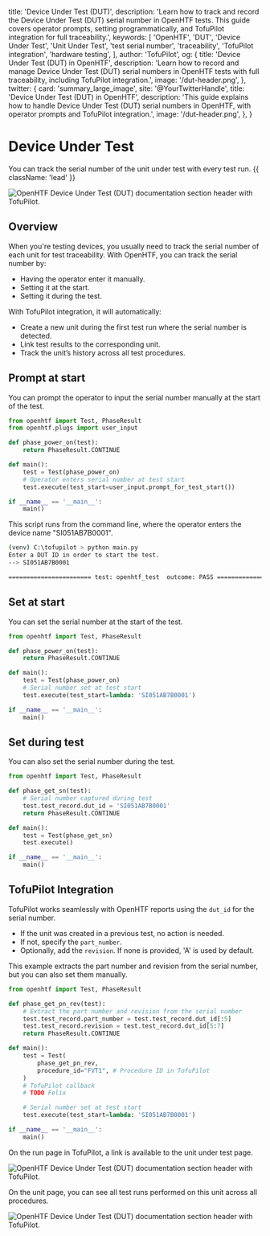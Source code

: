   title: 'Device Under Test (DUT)',
  description:
    'Learn how to track and record the Device Under Test (DUT) serial number in OpenHTF tests. This guide covers operator prompts, setting programmatically, and TofuPilot integration for full traceability.',
  keywords: [
    'OpenHTF',
    'DUT',
    'Device Under Test',
    'Unit Under Test',
    'test serial number',
    'traceability',
    'TofuPilot integration',
    'hardware testing',
  ],
  author: 'TofuPilot',
  og: {
    title: 'Device Under Test (DUT) in OpenHTF',
    description:
      'Learn how to record and manage Device Under Test (DUT) serial numbers in OpenHTF tests with full traceability, including TofuPilot integration.',
    image: '/dut-header.png',
  },
  twitter: {
    card: 'summary_large_image',
    site: '@YourTwitterHandle',
    title: 'Device Under Test (DUT) in OpenHTF',
    description:
      'This guide explains how to handle Device Under Test (DUT) serial numbers in OpenHTF, with operator prompts and TofuPilot integration.',
    image: '/dut-header.png',
  },
}

# Device Under Test

You can track the serial number of the unit under test with every test run. {{ className: 'lead' }}

<Image
  src="/dut-header.png"
  alt="OpenHTF Device Under Test (DUT) documentation section header with TofuPilot."
/>

## Overview

When you're testing devices, you usually need to track the serial number of each unit for test traceability. With OpenHTF, you can track the serial number by:

- Having the operator enter it manually.
- Setting it at the start.
- Setting it during the test.

With TofuPilot integration, it will automatically:

- Create a new unit during the first test run where the serial number is detected.
- Link test results to the corresponding unit.
- Track the unit’s history across all test procedures.

## Prompt at start

You can prompt the operator to input the serial number manually at the start of the test.

```python {{ title: 'main.py' }}
from openhtf import Test, PhaseResult
from openhtf.plugs import user_input

def phase_power_on(test):
    return PhaseResult.CONTINUE

def main():
    test = Test(phase_power_on)
    # Operator enters serial number at test start
    test.execute(test_start=user_input.prompt_for_test_start())

if __name__ == '__main__':
    main()
```

This script runs from the command line, where the operator enters the device name "SI051AB7B0001".

```sh
(venv) C:\tofupilot > python main.py
Enter a DUT ID in order to start the test.
--> SI051AB7B0001

======================= test: openhtf_test  outcome: PASS ======================
```

## Set at start

You can set the serial number at the start of the test.

```python {{ title: 'main.py' }}
from openhtf import Test, PhaseResult

def phase_power_on(test):
    return PhaseResult.CONTINUE

def main():
    test = Test(phase_power_on)
    # Serial number set at test start
    test.execute(test_start=lambda: 'SI051AB7B0001')

if __name__ == '__main__':
    main()
```

## Set during test

You can also set the serial number during the test.

```python {{ title: 'main.py' }}
from openhtf import Test, PhaseResult

def phase_get_sn(test):
    # Serial number captured during test
    test.test_record.dut_id = 'SI051AB7B0001'
    return PhaseResult.CONTINUE

def main():
    test = Test(phase_get_sn)
    test.execute()

if __name__ == '__main__':
    main()
```

## TofuPilot Integration

TofuPilot works seamlessly with OpenHTF reports using the `dut_id` for the serial number.

- If the unit was created in a previous test, no action is needed.
- If not, specify the `part_number`.
- Optionally, add the `revision`. If none is provided, 'A' is used by default.

This example extracts the part number and revision from the serial number, but you can also set them manually.

```python {{ title: 'main.py' }}
from openhtf import Test, PhaseResult

def phase_get_pn_rev(test):
    # Extract the part number and revision from the serial number
    test.test_record.part_number = test.test_record.dut_id[:5]
    test.test_record.revision = test.test_record.dut_id[5:7]
    return PhaseResult.CONTINUE

def main():
    test = Test(
        phase_get_pn_rev,
        procedure_id="FVT1", # Procedure ID in TofuPilot
    )
    # TofuPilot callback
    # TODO Felix

    # Serial number set at test start
    test.execute(test_start=lambda: 'SI051AB7B0001')

if __name__ == '__main__':
    main()
```

On the run page in TofuPilot, a link is available to the unit under test page.

<Image
  srcLight="/header-dut.png"
  srcDark="/header-dut.png"
  alt="OpenHTF Device Under Test (DUT) documentation section header with TofuPilot."
/>

On the unit page, you can see all test runs performed on this unit across all procedures.

<Image
  srcLight="/header-dut.png"
  srcDark="/header-dut.png"
  alt="OpenHTF Device Under Test (DUT) documentation section header with TofuPilot."
/>
